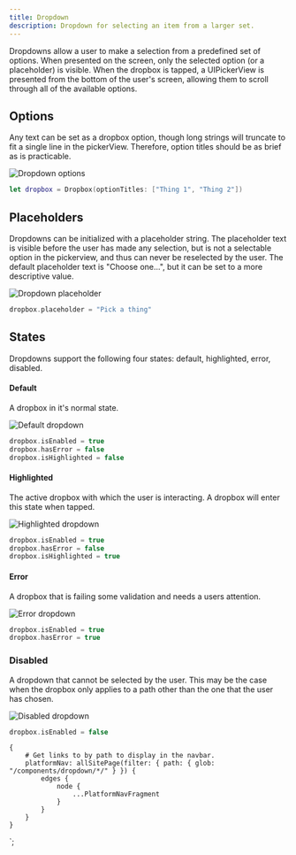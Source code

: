 ```yaml
---
title: Dropdown
description: Dropdown for selecting an item from a larger set.
---
```



<ComponentHeader data={props.data} />

Dropdowns allow a user to make a selection from a predefined set of options. When presented on the screen, only the selected option (or a placeholder) is visible. When the dropbox is tapped, a UIPickerView is presented from the bottom of the user's screen, allowing them to scroll through all of the available options.

## Options

Any text can be set as a dropbox option, though long strings will truncate to fit a single line in the pickerView. Therefore, option titles should be as brief as is practicable.

![Dropdown options](/img/ios/dropdown_options.png 'Dropdown options')

```swift
let dropbox = Dropbox(optionTitles: ["Thing 1", "Thing 2"])

```

## Placeholders

Dropdowns can be initialized with a placeholder string. The placeholder text is visible before the user has made any selection, but is not a selectable option in the pickerview, and thus can never be reselected by the user. The default placeholder text is "Choose one...", but it can be set to a more descriptive value.

![Dropdown placeholder](/img/ios/dropdown_placeholder.png 'Dropdown placeholder')

```swift
dropbox.placeholder = "Pick a thing"
```

## States

Dropdowns support the following four states: default, highlighted, error, disabled.

#### Default

A dropbox in it's normal state.

![Default dropdown](/img/ios/dropdown.png 'Default dropdown')

```swift
dropbox.isEnabled = true
dropbox.hasError = false
dropbox.isHighlighted = false
```

#### Highlighted

The active dropbox with which the user is interacting. A dropbox will enter this state when tapped.

![Highlighted dropdown](/img/ios/dropdown_highlighed.png 'Highlighted dropdown')

```swift
dropbox.isEnabled = true
dropbox.hasError = false
dropbox.isHighlighted = true
```

#### Error

A dropbox that is failing some validation and needs a users attention.

![Error dropdown](/img/ios/dropdown_error.png 'Error dropdown')

```swift
dropbox.isEnabled = true
dropbox.hasError = true
```

### Disabled

A dropdown that cannot be selected by the user. This may be the case when the dropbox only applies to a path other than the one that the user has chosen.

![Disabled dropdown](/img/ios/dropdown_disabled.png 'Disabled Dropdown')

```swift
dropbox.isEnabled = false
```

    {
        # Get links to by path to display in the navbar.
        platformNav: allSitePage(filter: { path: { glob: "/components/dropdown/*/" } }) {
            edges {
                node {
                    ...PlatformNavFragment
                }
            }
        }
    }
`;
